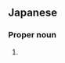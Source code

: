 ==Japanese==
{{ja-kanjitab|かず|とも}}

===Proper noun===
{{ja-pos|proper|かずとも}}

# {{given name|male|lang=ja|sort=かずとも}}
